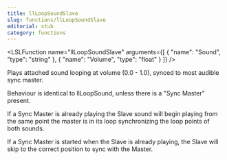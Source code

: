 ```yaml
---
title: llLoopSoundSlave
slug: functions/llLoopSoundSlave
editorial: stub
category: functions
---
```


<LSLFunction
	name="llLoopSoundSlave"
	arguments={[
	{
		"name": "Sound",
		"type": "string"
	},
	{
		"name": "Volume",
		"type": "float"
	}
]}
/>

Plays attached sound looping at volume (0.0 - 1.0), synced to most audible sync master.

Behaviour is identical to llLoopSound, unless there is a &quot;Sync Master&quot; present.

If a Sync Master is already playing the Slave sound will begin playing from the same point the master is in its loop synchronizing the loop points of both sounds.

If a Sync Master is started when the Slave is already playing, the Slave will skip to the correct position to sync with the Master.
